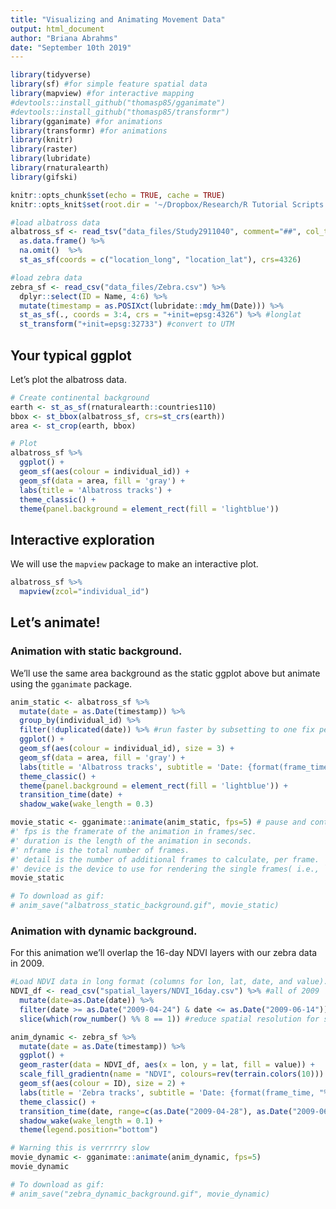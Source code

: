 ```yaml
---
title: "Visualizing and Animating Movement Data"
output: html_document
author: "Briana Abrahms"
date: "September 10th 2019"
---
```


```r
library(tidyverse)
library(sf) #for simple feature spatial data
library(mapview) #for interactive mapping
#devtools::install_github("thomasp85/gganimate")
#devtools::install_github("thomasp85/transformr")
library(gganimate) #for animations
library(transformr) #for animations
library(knitr)
library(raster)
library(lubridate)
library(rnaturalearth)
library(gifski)
```

```r
knitr::opts_chunk$set(echo = TRUE, cache = TRUE)
knitr::opts_knit$set(root.dir = '~/Dropbox/Research/R Tutorial Scripts & Workshops/Abrahms UW Movement Analysis Workshop/Workshop Materials/')
```

```r
#load albatross data
albatross_sf <- read_tsv("data_files/Study2911040", comment="##", col_types = "Tnncc") %>% # Tnncc = time, number, number, character, character
  as.data.frame() %>%
  na.omit()  %>% 
  st_as_sf(coords = c("location_long", "location_lat"), crs=4326)

#load zebra data
zebra_sf <- read_csv("data_files/Zebra.csv") %>% 
  dplyr::select(ID = Name, 4:6) %>% 
  mutate(timestamp = as.POSIXct(lubridate::mdy_hm(Date))) %>%
  st_as_sf(., coords = 3:4, crs = "+init=epsg:4326") %>% #longlat
  st_transform("+init=epsg:32733") #convert to UTM
```

## Your typical ggplot
Let's plot the albatross data.
```r
# Create continental background
earth <- st_as_sf(rnaturalearth::countries110)
bbox <- st_bbox(albatross_sf, crs=st_crs(earth))
area <- st_crop(earth, bbox)

# Plot
albatross_sf %>%
  ggplot() + 
  geom_sf(aes(colour = individual_id)) +
  geom_sf(data = area, fill = 'gray') + 
  labs(title = 'Albatross tracks') + 
  theme_classic() +
  theme(panel.background = element_rect(fill = 'lightblue')) 
```


## Interactive exploration
We will use the `mapview` package to make an interactive plot.
```r
albatross_sf %>% 
  mapview(zcol="individual_id")
```

## Let's animate!

### Animation with static background. 
We'll use the same area background as the static ggplot above but animate using the `gganimate` package.
```r
anim_static <- albatross_sf %>%
  mutate(date = as.Date(timestamp)) %>%
  group_by(individual_id) %>%
  filter(!duplicated(date)) %>% #run faster by subsetting to one fix per day per individual
  ggplot() + 
  geom_sf(aes(colour = individual_id), size = 3) +
  geom_sf(data = area, fill = 'gray') + 
  labs(title = 'Albatross tracks', subtitle = 'Date: {format(frame_time, "%b %e %Y")}') + 
  theme_classic() +
  theme(panel.background = element_rect(fill = 'lightblue')) + 
  transition_time(date) + 
  shadow_wake(wake_length = 0.3)

movie_static <- gganimate::animate(anim_static, fps=5) # pause and contemplate the universe while this turns its cogs
#' fps is the framerate of the animation in frames/sec.
#' duration is the length of the animation in seconds.
#' nframe is the total number of frames.
#' detail is the number of additional frames to calculate, per frame.
#' device is the device to use for rendering the single frames( i.e., `'png'`, `'jpeg'`, `'tiff'`, and `'bmp'`). Defaults to `'png'`.
movie_static

# To download as gif:
# anim_save("albatross_static_background.gif", movie_static)
```

### Animation with dynamic background. 
For this animation we'll overlap the 16-day NDVI layers with our zebra data in 2009.
```r

#Load NDVI data in long format (columns for lon, lat, date, and value). For convenience I have converted it ahead of time.
NDVI_df <- read_csv("spatial_layers/NDVI_16day.csv") %>% #all of 2009
  mutate(date=as.Date(date)) %>%
  filter(date >= as.Date("2009-04-24") & date <= as.Date("2009-06-14")) %>% #reduce date range for speed
  slice(which(row_number() %% 8 == 1)) #reduce spatial resolution for speed

anim_dynamic <- zebra_sf %>%
  mutate(date = as.Date(timestamp)) %>%
  ggplot() + 
  geom_raster(data = NDVI_df, aes(x = lon, y = lat, fill = value)) +
  scale_fill_gradientn(name = "NDVI", colours=rev(terrain.colors(10))) +
  geom_sf(aes(colour = ID), size = 2) +
  labs(title = 'Zebra tracks', subtitle = 'Date: {format(frame_time, "%b %e %Y")}') + 
  theme_classic() +
  transition_time(date, range=c(as.Date("2009-04-28"), as.Date("2009-06-08"))) +
  shadow_wake(wake_length = 0.1) + 
  theme(legend.position="bottom")

# Warning this is verrrrry slow
movie_dynamic <- gganimate::animate(anim_dynamic, fps=5) 
movie_dynamic

# To download as gif:
# anim_save("zebra_dynamic_background.gif", movie_dynamic)
```